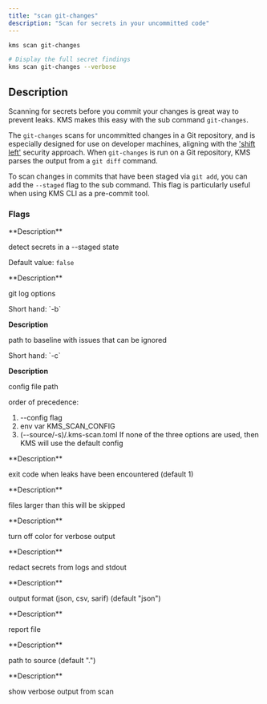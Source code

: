 ```yaml
---
title: "scan git-changes"
description: "Scan for secrets in your uncommitted code"
---
```


```bash
kms scan git-changes

# Display the full secret findings
kms scan git-changes --verbose
```

## Description
Scanning for secrets before you commit your changes is great way to prevent leaks. KMS makes this easy with the sub command `git-changes`.

The `git-changes` scans for uncommitted changes in a Git repository, and is especially designed for use on developer machines, aligning with the ['shift left'](https://cloud.google.com/architecture/devops/devops-tech-shifting-left-on-security) security approach. 
When `git-changes` is run on a Git repository, KMS parses the output from a `git diff` command. 

To scan changes in commits that have been staged via `git add`, you can add the `--staged` flag to the sub command. This flag is particularly useful when using KMS CLI as a pre-commit tool.

### Flags
<Accordion title="--staged">
  **Description**

  detect secrets in a --staged state

  Default value: `false`
</Accordion>

<Accordion title="--log-opts">
  **Description**

  git log options
</Accordion>

<Accordion title="--baseline-path">
  Short hand: `-b`

  **Description**

  path to baseline with issues that can be ignored
</Accordion>

<Accordion title="--config">
  Short hand: `-c`

  **Description**

  config file path

  order of precedence:
  1. --config flag
  2. env var KMS_SCAN_CONFIG
  3. (--source/-s)/.kms-scan.toml
  If none of the three options are used, then KMS will use the default config
</Accordion>

<Accordion title="--exit-code">
  **Description**

  exit code when leaks have been encountered (default 1)
</Accordion>

<Accordion title="--max-target-megabytes">
  **Description**

  files larger than this will be skipped
</Accordion>

<Accordion title="--no-color">
  **Description**

  turn off color for verbose output
</Accordion>

<Accordion title="--redact">
  **Description**

  redact secrets from logs and stdout
</Accordion>

<Accordion title="--report-format">
  **Description**

  output format (json, csv, sarif) (default "json")
</Accordion>

<Accordion title="--report-path">
  **Description**

  report file
</Accordion>

<Accordion title="--source">
  **Description**

  path to source (default ".")
</Accordion>

<Accordion title="--verbose">
  **Description**

  show verbose output from scan
</Accordion>
